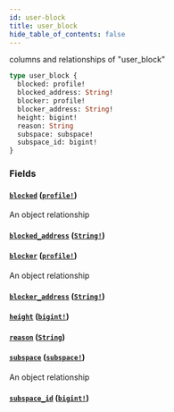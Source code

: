 ```yaml
---
id: user-block
title: user_block
hide_table_of_contents: false
---
```


columns and relationships of "user_block"

```graphql
type user_block {
  blocked: profile!
  blocked_address: String!
  blocker: profile!
  blocker_address: String!
  height: bigint!
  reason: String
  subspace: subspace!
  subspace_id: bigint!
}
```

### Fields

#### [`blocked`](#) ([`profile!`](../objects/profile))

An object relationship

#### [`blocked_address`](#) ([`String!`](../scalars/string))

#### [`blocker`](#) ([`profile!`](../objects/profile))

An object relationship

#### [`blocker_address`](#) ([`String!`](../scalars/string))

#### [`height`](#) ([`bigint!`](../scalars/bigint))

#### [`reason`](#) ([`String`](../scalars/string))

#### [`subspace`](#) ([`subspace!`](../objects/subspace))

An object relationship

#### [`subspace_id`](#) ([`bigint!`](../scalars/bigint))
